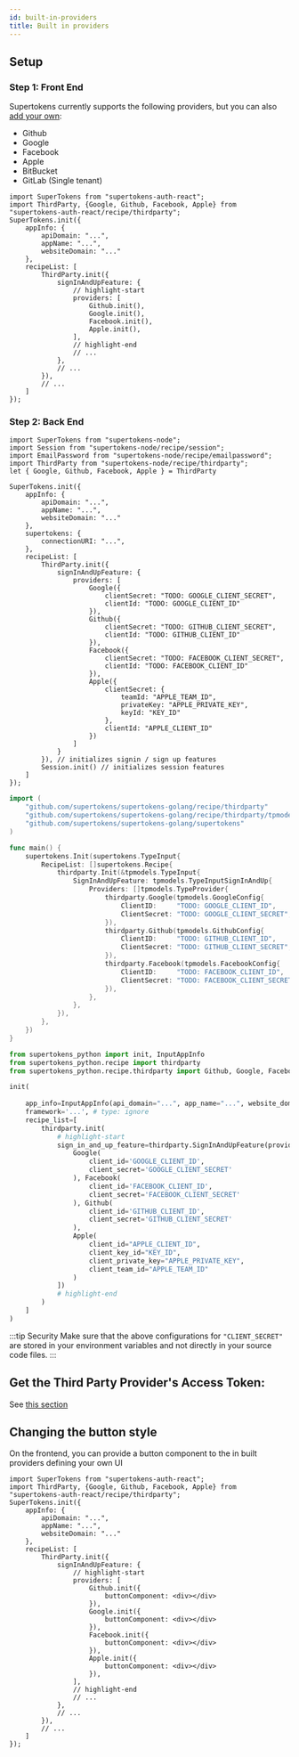 ```yaml
---
id: built-in-providers
title: Built in providers
---
```



## Setup
### Step 1: Front End 

Supertokens currently supports the following providers, but you can also [add your own](./custom-providers):
 - Github
 - Google
 - Facebook
 - Apple
 - BitBucket
 - GitLab (Single tenant)

<FrontendSDKTabs>
<TabItem value="reactjs">

```tsx
import SuperTokens from "supertokens-auth-react";
import ThirdParty, {Google, Github, Facebook, Apple} from "supertokens-auth-react/recipe/thirdparty";
SuperTokens.init({
    appInfo: {
        apiDomain: "...",
        appName: "...",
        websiteDomain: "..."
    },
    recipeList: [
        ThirdParty.init({
            signInAndUpFeature: {
                // highlight-start
                providers: [
                    Github.init(),
                    Google.init(),
                    Facebook.init(),
                    Apple.init(),
                ],
                // highlight-end
                // ...
            },
            // ...
        }),
        // ...
    ]
});
```
</TabItem>
</FrontendSDKTabs>

### Step 2: Back End 

<BackendSDKTabs>
<TabItem value="nodejs">

```tsx
import SuperTokens from "supertokens-node";
import Session from "supertokens-node/recipe/session";
import EmailPassword from "supertokens-node/recipe/emailpassword";
import ThirdParty from "supertokens-node/recipe/thirdparty";
let { Google, Github, Facebook, Apple } = ThirdParty

SuperTokens.init({
    appInfo: {
        apiDomain: "...",
        appName: "...",
        websiteDomain: "..."
    },
    supertokens: {
        connectionURI: "...",
    },
    recipeList: [
        ThirdParty.init({
            signInAndUpFeature: {
                providers: [
                    Google({
                        clientSecret: "TODO: GOOGLE_CLIENT_SECRET",
                        clientId: "TODO: GOOGLE_CLIENT_ID"
                    }),
                    Github({
                        clientSecret: "TODO: GITHUB_CLIENT_SECRET",
                        clientId: "TODO: GITHUB_CLIENT_ID"
                    }),
                    Facebook({
                        clientSecret: "TODO: FACEBOOK_CLIENT_SECRET",
                        clientId: "TODO: FACEBOOK_CLIENT_ID"
                    }),
                    Apple({
                        clientSecret: {
                            teamId: "APPLE_TEAM_ID",
                            privateKey: "APPLE_PRIVATE_KEY",
                            keyId: "KEY_ID"
                        },
                        clientId: "APPLE_CLIENT_ID"
                    })
                ]
            }
        }), // initializes signin / sign up features 
        Session.init() // initializes session features
    ]
});
```

</TabItem>
<TabItem value="go">

```go
import (
	"github.com/supertokens/supertokens-golang/recipe/thirdparty"
	"github.com/supertokens/supertokens-golang/recipe/thirdparty/tpmodels"
	"github.com/supertokens/supertokens-golang/supertokens"
)

func main() {
	supertokens.Init(supertokens.TypeInput{
		RecipeList: []supertokens.Recipe{
			thirdparty.Init(&tpmodels.TypeInput{
				SignInAndUpFeature: tpmodels.TypeInputSignInAndUp{
					Providers: []tpmodels.TypeProvider{
						thirdparty.Google(tpmodels.GoogleConfig{
							ClientID:     "TODO: GOOGLE_CLIENT_ID",
							ClientSecret: "TODO: GOOGLE_CLIENT_SECRET",
						}),
						thirdparty.Github(tpmodels.GithubConfig{
							ClientID:     "TODO: GITHUB_CLIENT_ID",
							ClientSecret: "TODO: GITHUB_CLIENT_SECRET",
						}),
						thirdparty.Facebook(tpmodels.FacebookConfig{
							ClientID:     "TODO: FACEBOOK_CLIENT_ID",
							ClientSecret: "TODO: FACEBOOK_CLIENT_SECRET",
						}),
					},
				},
			}),
		},
	})
}
```

</TabItem>
<TabItem value="python">

```python
from supertokens_python import init, InputAppInfo
from supertokens_python.recipe import thirdparty
from supertokens_python.recipe.thirdparty import Github, Google, Facebook, Apple

init(
    
    app_info=InputAppInfo(api_domain="...", app_name="...", website_domain="..."),
    framework='...', # type: ignore
    recipe_list=[
        thirdparty.init(
            # highlight-start
            sign_in_and_up_feature=thirdparty.SignInAndUpFeature(providers=[
                Google(
                    client_id='GOOGLE_CLIENT_ID',
                    client_secret='GOOGLE_CLIENT_SECRET'
                ), Facebook(
                    client_id='FACEBOOK_CLIENT_ID',
                    client_secret='FACEBOOK_CLIENT_SECRET'
                ), Github(
                    client_id='GITHUB_CLIENT_ID',
                    client_secret='GITHUB_CLIENT_SECRET'
                ),
                Apple(
                    client_id="APPLE_CLIENT_ID", 
                    client_key_id="KEY_ID", 
                    client_private_key="APPLE_PRIVATE_KEY", 
                    client_team_id="APPLE_TEAM_ID"
                )
            ])
            # highlight-end
        )
    ]
)
```

</TabItem>
</BackendSDKTabs>

:::tip Security
Make sure that the above configurations for `"CLIENT_SECRET"` are stored in your environment variables and not directly in your source code files.
:::

## Get the Third Party Provider's Access Token:

See [this section](../../post-login/getting-provider-access-token)

## Changing the button style

On the frontend, you can provide a button component to the in built providers defining your own UI

<FrontendSDKTabs>
<TabItem value="reactjs">

```tsx
import SuperTokens from "supertokens-auth-react";
import ThirdParty, {Google, Github, Facebook, Apple} from "supertokens-auth-react/recipe/thirdparty";
SuperTokens.init({
    appInfo: {
        apiDomain: "...",
        appName: "...",
        websiteDomain: "..."
    },
    recipeList: [
        ThirdParty.init({
            signInAndUpFeature: {
                // highlight-start
                providers: [
                    Github.init({
                        buttonComponent: <div></div>
                    }),
                    Google.init({
                        buttonComponent: <div></div>
                    }),
                    Facebook.init({
                        buttonComponent: <div></div>
                    }),
                    Apple.init({
                        buttonComponent: <div></div>
                    }),
                ], 
                // highlight-end
                // ...
            },
            // ...
        }),
        // ...
    ]
});
```
</TabItem>
</FrontendSDKTabs>